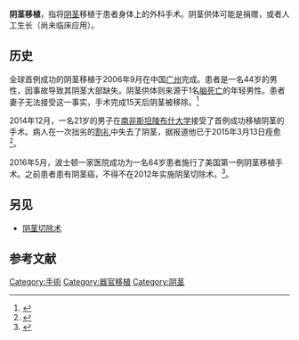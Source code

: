 '''阴茎移植'''，指将[[阴茎|阴茎]]移植于患者身体上的外科手术。阴茎供体可能是捐赠，或者人工生长（尚未临床应用）。

== 历史 ==
全球首例成功的阴茎移植于2006年9月在中国[[广州|广州]]完成。患者是一名44岁的男性，因事故导致其阴茎大部缺失。阴茎供体则来源于1名[[脑死亡|脑死亡]]的年轻男性。患者妻子无法接受这一事实，手术完成15天后阴茎被移除。<ref>{{cite news | url=http://www.guardian.co.uk/science/2006/sep/18/medicineandhealth.china | work=The Guardian | location=London | title=Man rejects first penis transplant | first=Ian | last=Sample | date=2006-09-18 | accessdate=2010-05-22 | archive-date=2010-03-30 | archive-url=https://web.archive.org/web/20100330204900/http://www.guardian.co.uk/science/2006/sep/18/medicineandhealth.china | dead-url=no }}</ref>

2014年12月，一名21岁的男子在[[南非|南非]][[University_of_Stellenbosch|斯坦陵布什大学]]接受了首例成功移植阴茎的手术。病人在一次拙劣的[[割礼|割礼]]中失去了阴茎，据报道他已于2015年3月13日痊愈<ref>{{cite web | url=http://www.cbc.ca/news/health/penis-transplant-successfully-performed-in-south-africa-1.2993991 | title=Penis transplant successfully performed in South Africa | work=CBC News | date=2015-03-13 | accessdate=2015-03-13 | author=Associated Press | archive-date=2015-03-14 | archive-url=https://web.archive.org/web/20150314130116/http://www.cbc.ca/news/health/penis-transplant-successfully-performed-in-south-africa-1.2993991 | dead-url=no }}</ref>。

2016年5月，波士顿一家医院成功为一名64岁患者施行了美国第一例阴茎移植手术。之前患者患有阴茎癌，不得不在2012年实施阴茎切除术。<ref>{{cite web | url=http://www.bbc.com/zhongwen/simp/science/2016/05/160517_us_penis_transplant | title=波士顿医院成功进行美国第一例阴茎移植手术 | work=BBC News | date=2016-05-17 | accessdate=2017-10-14 | author=BBC | archive-date=2017-10-14 | archive-url=https://web.archive.org/web/20171014034222/http://www.bbc.com/zhongwen/simp/science/2016/05/160517_us_penis_transplant | dead-url=no }}</ref>。

== 另见 ==
*[[阴茎切除术|阴茎切除术]]

==参考文献==
{{reflist}}

[[Category:手術|Category:手術]]
[[Category:器官移植|Category:器官移植]]
[[Category:阴茎|Category:阴茎]]
